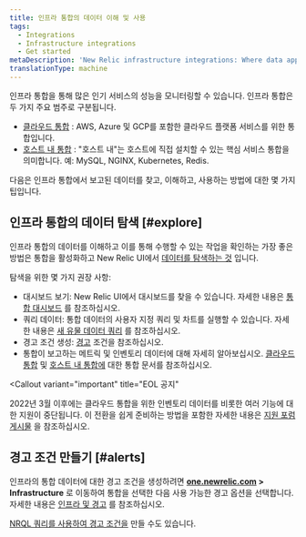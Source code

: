```yaml
---
title: 인프라 통합의 데이터 이해 및 사용
tags:
  - Integrations
  - Infrastructure integrations
  - Get started
metaDescription: 'New Relic infrastructure integrations: Where data appears in New Relic UI, how data is structured, and tips on how to use the data.'
translationType: machine
---
```


인프라 통합을 통해 많은 인기 서비스의 성능을 모니터링할 수 있습니다. 인프라 통합은 두 가지 주요 범주로 구분됩니다.

* [클라우드 통합](/docs/integrations/new-relic-integrations/getting-started/introduction-infrastructure-integrations#cloud) : AWS, Azure 및 GCP를 포함한 클라우드 플랫폼 서비스를 위한 통합입니다.
* [호스트 내 통합](/docs/integrations/new-relic-integrations/getting-started/introduction-infrastructure-integrations#on-host) : "호스트 내"는 호스트에 직접 설치할 수 있는 핵심 서비스 통합을 의미합니다. 예: MySQL, NGINX, Kubernetes, Redis.

다음은 인프라 통합에서 보고된 데이터를 찾고, 이해하고, 사용하는 방법에 대한 몇 가지 팁입니다.

## 인프라 통합의 데이터 탐색 [#explore]

인프라 통합의 데이터를 이해하고 이를 통해 수행할 수 있는 작업을 확인하는 가장 좋은 방법은 통합을 활성화하고 New Relic UI에서 [데이터를 탐색하는 것](/docs/query-your-data/explore-query-data/data-explorer/introduction-data-explorer) 입니다.

탐색을 위한 몇 가지 권장 사항:

* 대시보드 보기: New Relic UI에서 대시보드를 찾을 수 있습니다. 자세한 내용은 [통합 대시보드](/docs/integrations/new-relic-integrations/getting-started/infrastructure-integration-dashboards-charts) 를 참조하십시오.
* 쿼리 데이터: 통합 데이터의 사용자 지정 쿼리 및 차트를 실행할 수 있습니다. 자세한 내용은 [새 유물 데이터 쿼리](/docs/using-new-relic/data/understand-data/query-new-relic-data) 를 참조하십시오.
* 경고 조건 생성: [경고](#alerts) 조건을 참조하십시오.
* 통합이 보고하는 메트릭 및 인벤토리 데이터에 대해 자세히 알아보십시오. [클라우드 통합](/docs/integrations/new-relic-integrations/getting-started/introduction-infrastructure-integrations#cloud) 및 [호스트 내 통합에](/docs/integrations/new-relic-integrations/getting-started/introduction-infrastructure-integrations) 대한 통합 문서를 참조하십시오.

<Callout
  variant="important"
  title="EOL 공지"
>
  2022년 3월 이후에는 클라우드 통합을 위한 인벤토리 데이터를 비롯한 여러 기능에 대한 지원이 중단됩니다. 이 전환을 쉽게 준비하는 방법을 포함한 자세한 내용은 [지원 포럼 게시물](https://discuss.newrelic.com/t/important-upcoming-changes-to-capabilities-and-support-across-errors-classic-labels-service-infrastructure-on-host-snmp-integration-and-inventory-data-in-cloud-integrations/175370) 을 참조하십시오.
</Callout>

## 경고 조건 만들기 [#alerts]

인프라의 통합 데이터에 대한 경고 조건을 생성하려면 **[one.newrelic.com](https://one.newrelic.com/all-capabilities) > Infrastructure** 로 이동하여 통합을 선택한 다음 사용 가능한 경고 옵션을 선택합니다. 자세한 내용은 [인프라 및 경고](/docs/infrastructure/new-relic-infrastructure/infrastructure-alert-conditions/infrastructure-alerts-add-edit-or-view-host-alert-information) 를 참조하십시오.

[NRQL 쿼리를 사용하여 경고 조건을](/docs/alerts/new-relic-alerts/defining-conditions/create-alert-conditions-nrql-queries) 만들 수도 있습니다.